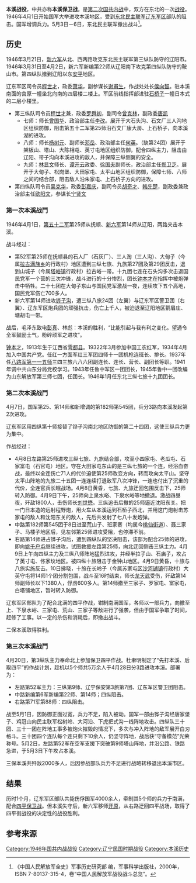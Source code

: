 {{Infobox Military Conflict
|campaign=
|image=
|caption=
|conflict=本溪战役
|date=1946年3月31日－5月6日
|place=[[辽宁省|辽宁省]][[本溪|本溪]]地区
|result=国军获胜
|combatant1=[[东北民主联军|东北民主联军]][[辽东军区|辽东军区]]第3、4纵队
|combatant2=[[国民革命军|国民革命军]][[新六军|新六军]]（欠207师）、第52军（欠195师）、第71军88师
|commander1=[[林彪|林彪]]
|commander2=[[杜聿明|杜聿明]]
|strength1=
|strength2=
|casualties1=2000余<ref name="军事科学" />
|casualties2=7000余<ref name="军事科学" />
|}}

'''本溪战役'''，中共亦称'''本溪保卫战'''。是[[第二次国共内战|第二次国共内战]]中，双方在东北的一次[[战役|战役]]。1946年4月1日开始国军大举进攻本溪地区，受到[[东北民主联军|东北民主联军]][[辽东军区|辽东军区]]部队的阻击。国军增调兵力。5月3日－6日，东北民主联军撤出战斗<ref name="军事科学">《中国人民解放军全史》军事历史研究部 编，军事科学出版社，2000年，ISBN 7-80137-315-4，卷“中国人民解放军战役战斗总览”。</ref>。
==历史==
1946年3月21日，[[新六军|新六军]]从北、西两路攻克东北民主联军第三纵队防守的辽阳市。1946年3月31日至4月2日，新六军新编第22师从辽阳南下攻克第四纵队防守的鞍山市。第四纵队撤到辽阳以东[[安平街道_(弓长岭区)|安平]]地区。

辽东军区司令员[[程世才|程世才]]，政委[[萧华|萧华]]，副参谋长[[谢甫生|谢甫生]]，作战处处长[[侯向智|侯向智]]。驻本溪南面的宫原一幢坐北向南的四层楼二楼上。军区前线指挥部进驻[[石桥子街道_(本溪市)|石桥子]]一幢日本式的二层小楼里。
* 第三纵队司令员[[程世才|程世才]]兼，政委[[罗舜初|罗舜初]]，副司令[[曾克林|曾克林]]，副政委[[唐凯|唐凯]]
**七师：师长[[曾国华|曾国华]]、政治部主任[[李改|李改]]。展开于大石头沟、石文厂三人沟地区组织防御，阻击第五十二军第25师沿石文厂康大房、上石桥子，向本溪湖的进攻。
**八师：师长[[杨树元|杨树元]]、副师长[[邓岳|邓岳]]、政治部主任[[何英|何英]]。（缺第24团）展开于架板山、塔山、大陈相屯、英寸屯地区组织防御，配合四纵主力，阻击由辽阳、带子沟向本溪进攻的敌人，并保障三纵侧翼的安全。
**九师：[[林显文|林显文]]师长、[[谭开云|谭开云]]政委、[[徐国夫|徐国夫]]副师长，政治部主任[[郑卫芝|郑卫芝]]。展开于大甸子、松岗堡、大田家屯、太平山地区组织防御，保障七师、八师之间的结合部，阻击敌人沿朱家屯、上石桥子方向的进攻。
* 第四纵队司令员[[吴克华|吴克华]]，政委[[彭嘉庆|彭嘉庆]]，副司令员[[胡奇才|胡奇才]]、[[韩先楚|韩先楚]]，副政委兼政治部主任[[欧阳文|欧阳文]]，参谋长[[宁贤文|宁贤文]]
===第一次本溪战鬥===
1946年4月1日，[[国民革命军第五十二军|第五十二军]]第25师从抚顺、[[新六军|新六军]]第14师从辽阳，两路夹击本溪。

战斗经过：
*第52军第25师在抚顺县的石人厂（石灰厂）、三人淘（三人沟）、大甸子（今属[[拉古满族乡|拉古满族乡]]的行政村）地区遭到三纵七旅、九旅第27团及第29团反击，退到山城子（今属[[塔峪镇|塔峪镇]]行政村）拉古峪一带。十九团七连在石头沟多次击退国民党军一个营的三次冲锋，战斗进行的十分惨烈，团长[[钟本才|钟本才]]在指挥中被炮弹击中牺牲。二十七团在大甸子东山与国民党军激战一夜，连续攻下五个高地，国民党军伤亡700多人。
*新六军第14师进攻[[铧子镇|铧子沟]]，遭三纵八旅24团（左翼）与辽东军区警卫团（右翼）、辽东军区炮兵团的顽强抗击，伤亡上千人，被迫退至辽阳地区鹅眉庄、塘胡屯一带。

战后，毛泽东致电[[彭真|彭真]]、林彪：本溪的胜利，“比能引起与我有利之变化。望通令全军鼓励士气，粉碎顽军之进攻”。
 
[[钟本才|钟本才]]，1913年生于江西省[[雩都县|雩都县]]。19322年3月参加中国工农红军，1934年4月加入中国共产党。任红一方面军红三军团四师十一团机枪连班长、排长。1937年任[[八路军第一一五师|八路军第一一五师]]三四三旅六八六团副连长、连长、营长、副团长等职。1941年调中共山东分局党校学习。1943年任鲁中军区一团团长，1945年鲁中一团改编为山东解放军第三师七团，任团长。1946年1月任东北三纵七旅十九团团长。
===第二次本溪战鬥===
4月7日，国军第25、第14师和新增调的第182师第545团，兵分3路向本溪发起第2次进攻。

辽东军区用四纵第十师接替了铧子沟南北地区防御的第二十四团，这使三纵兵力更为集中。

作战经过：
*4月8日左路第25师进攻三纵七旅、九旅结合部，攻至小四家屯、老瓜屯、石家富屯（石官屯）地区。守在大田家屯东山的是三纵七旅的一个连，经浴血奋战，最终以全连伤亡71人的代价迫使第25师改变方向，转而攻向太平山。坚守太平山阵地的九旅二十五团一连连续打退敌军八次冲锋，一连也付出了沉重的代价，全连官兵长眠战场。4月8日黄昏，七旅、九旅迂回包围反击下，25师转入防御。4月9日下午，25师向上泉水峪、下泉水峪等地撤退。激战四昼夜，歼敌1800人，击伤师长[[刘世懋|刘世懋]]。三纵追击后撤的25师逼近沈阳东关。把一门日本造的远射程野炮，用火车从本溪运到石桥子西北，并用这门炮射击苏家屯的敌人和沈阳东关的敌人，先后共发射了七八十发炮弹。 
*中路第182师第545团于8日进至荒山子、班家寨（均属今[[桃仙街道|桃仙街道]]）、聂三家子、马楼子地区后，见左邻第25师进攻受阻，也停滞不前。
*右路第14师进占铧子沟后，遭到四纵队的坚决阻击，该部为配合25师的进攻，即向[[姚千户屯站|姚千户屯]]继续进攻，试图救援左路第25师，向北迂回侧击三纵主力。4月9日上午向四纵主力及三纵八师阵地猛烈进攻，并经半拉子山、石庙子，攻占了英寸屯、佟家坟地区。被四纵十旅阻击于金钟山地区。4月9日黄昏，十旅与八旅实施反击。10日拂晓，十旅在长岭子（今属苏家屯区[[沙河铺镇|沙河铺镇]]行政村）大英守屯将14师1个团分割包围，战斗至16时结束，师长[[龙天武|龙天武]]受伤，歼敌第14师副师长以下1380人，俘虏600多人。第14师撤至三家子、罗家屯、富家屯，白塔铺地区，暂时转入防御。

辽东军区部队为了配合北满的四平作战，钳制南满国军，各师以一部兵力，向撤至上、下泉水峪、三家屯、荒山、三家子等敌进行了强袭，但由于国军争取了时间，赶修了工事。以一定的杀伤和消耗后，即撤出战斗。

二保本溪取得胜利。

===第三次本溪战鬥===
4月20日，第3纵队主力奉命北上参加保卫四平作战。杜聿明制定了“先打本溪、后取四平”的作战计划，趁机以5个师共5万余人于4月28日分3路进攻本溪。部署为：
*左路第52军主力：三纵第9师、辽宁保安第3旅第7团、辽东军区警卫团阻击。
*中路新编第6军新编第22师、第14师；四纵阻击。
*右路第71军第88师：四纵阻击。

战至5月1日，因防御正面过宽，兵力不足，陷入被动。国军一部由铧子沟经唐家堡子、鸡冠山向民主联军松树岭、大河沿、下虎把式沟一线阵地攻击。四纵队三十团、三十一团在阵地工事多被炮火摧毁的情况下，多次与冲入阵地的敌军展开白刃格斗。三十团四个连队每个连只剩下10余人，仍坚守阵地，战后获“守备模范”光荣称号。5月2日，左路第52军在空军支援下突破第9师塔山阵地，并沿公路、铁路急进，于5月3日下午攻占本溪。

三保本溪共歼敌2000多人，后因参战部队兵力不足进行战略转移退出本溪市区。

==结果==
历时1个月，辽东军区部队共毙伤俘国军4000余人，牵制其5个师的兵力于南满，配合[[四平保卫战|四平保卫战]]。但本溪失守后，新六军移师[[开原|开原]]，从右路迂回四平战场，取得了四平街战役的决定性的战役胜利。
== 参考来源 ==
{{reflist}}

{{第二次国共内战}}
[[Category:1946年国共内战战役|Category:1946年国共内战战役]] 
[[Category:辽宁民国时期战役|Category:辽宁民国时期战役]]
[[Category:本溪历史|Category:本溪历史]]
